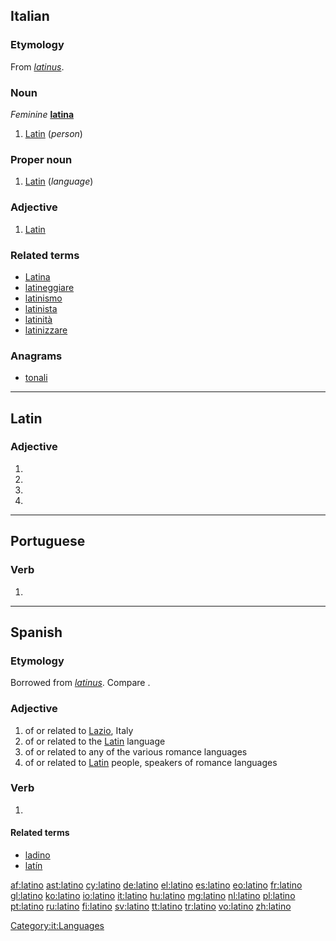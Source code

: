 {{also|Latino|latino-}}
==Italian==

===Etymology===
From {{etyl|la|it}} ''[[latinus]]''.

===Noun===
{{it-noun|m|latini}} ''Feminine'' '''[[latina]]'''

# [[Latin]] (''person'')

===Proper noun===
{{head|it|proper noun|g=m}}

# [[Latin]] (''language'')

===Adjective===
{{it-adj|latin}}

# [[Latin]]

===Related terms===
* [[Latina]]
* [[latineggiare]]
* [[latinismo]]
* [[latinista]]
* [[latinità]]
* [[latinizzare]]

===Anagrams===
* [[tonali#Italian|tonali]]

[[Category:it:Languages]]

----

==Latin==

===Adjective===
{{la-adj-form|latīnō}}

# {{inflection of|latīnus||dat|m|s|lang=la}}
# {{inflection of|latīnus||dat|n|s|lang=la}}
# {{inflection of|latīnus||abl|m|s|lang=la}}
# {{inflection of|latīnus||abl|n|p|lang=la}}

----

==Portuguese==

===Verb===
{{pt-verb-form}}

# {{pt-verb form of|latinar|ar|indicative|present|singular|first}}

----

==Spanish==

===Etymology===
Borrowed from {{etyl|la|es}} ''[[latinus]]''. Compare {{term|ladino|lang=es}}.

===Adjective===
{{es-adj|feminine=latina}}

# of or related to [[Lazio]], Italy
# of or related to the [[Latin]] language
# of or related to any of the various romance languages
# of or related to [[Latin]] people, speakers of romance languages

===Verb===
{{es-verb-form|latinar}}

# {{es-verb form of|ending=ar|mood=indicative|tense=present|pers=1|number=singular|latinar}}

====Related terms====
* [[ladino]]
* [[latín]]

[[af:latino]]
[[ast:latino]]
[[cy:latino]]
[[de:latino]]
[[el:latino]]
[[es:latino]]
[[eo:latino]]
[[fr:latino]]
[[gl:latino]]
[[ko:latino]]
[[io:latino]]
[[it:latino]]
[[hu:latino]]
[[mg:latino]]
[[nl:latino]]
[[pl:latino]]
[[pt:latino]]
[[ru:latino]]
[[fi:latino]]
[[sv:latino]]
[[tt:latino]]
[[tr:latino]]
[[vo:latino]]
[[zh:latino]]